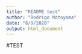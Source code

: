 ```yaml
---
title: "README test"
author: "Rodrigo Motoyama"
date: "8/9/2020"
output: html_document
---
```


#TEST

